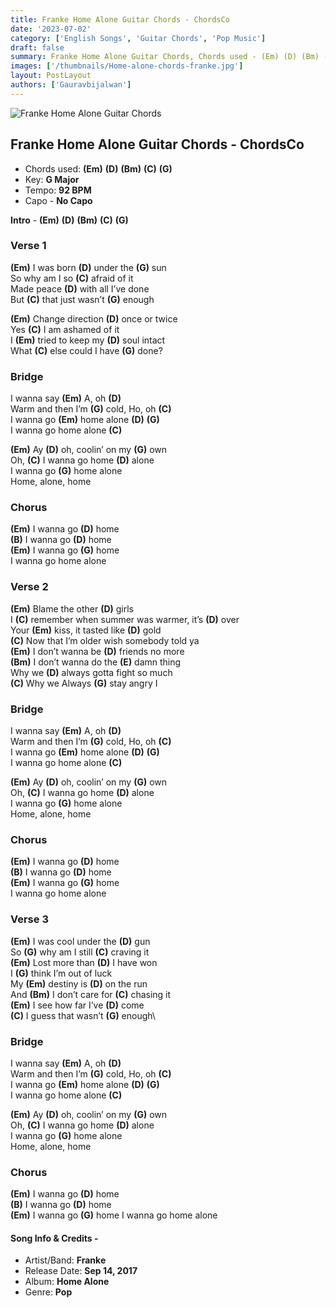 ```yaml
---
title: Franke Home Alone Guitar Chords - ChordsCo
date: '2023-07-02'
category: ['English Songs', 'Guitar Chords', 'Pop Music']
draft: false
summary: Franke Home Alone Guitar Chords, Chords used - (Em) (D) (Bm) (C) (G),  Key - G Major.
images: ['/thumbnails/Home-alone-chords-franke.jpg']
layout: PostLayout
authors: ['Gauravbijalwan']
---
```


![Franke Home Alone Guitar Chords](/thumbnails/Home-alone-chords-franke.jpg)

## Franke Home Alone Guitar Chords - ChordsCo

- Chords used: **(Em)** **(D)** **(Bm)** **(C)** **(G)**
- Key: **G Major**
- Tempo: **92 BPM**
- Capo - **No Capo**

**Intro** - **(Em)** **(D)** **(Bm)** **(C)** **(G)**

### Verse 1

**(Em)** I was born **(D)** under the **(G)** sun\
So why am I so **(C)** afraid of it\
Made peace **(D)** with all I’ve done\
But **(C)** that just wasn’t **(G)** enough

**(Em)** Change direction **(D)** once or twice\
Yes **(C)** I am ashamed of it\
I **(Em)** tried to keep my **(D)** soul intact\
What **(C)** else could I have **(G)** done?

### Bridge

I wanna say **(Em)** A, oh **(D)**\
Warm and then I’m **(G)** cold, Ho, oh **(C)**\
I wanna go **(Em)** home alone **(D)** **(G)**\
I wanna go home alone **(C)**

**(Em)** Ay **(D)** oh, coolin’ on my **(G)** own\
Oh, **(C)** I wanna go home **(D)** alone\
I wanna go **(G)** home alone\
Home, alone, home

### Chorus

**(Em)** I wanna go **(D)** home\
**(B)** I wanna go **(D)** home\
**(Em)** I wanna go **(G)** home\
I wanna go home alone

### Verse 2

**(Em)** Blame the other **(D)** girls\
I **(C)** remember when summer was warmer, it’s **(D)** over\
Your **(Em)** kiss, it tasted like **(D)** gold\
**(C)** Now that I’m older wish somebody told ya\
**(Em)** I don’t wanna be **(D)** friends no more\
**(Bm)** I don’t wanna do the **(E)** damn thing\
Why we **(D)** always gotta fight so much\
**(C)** Why we Always **(G)** stay angry I

### Bridge

I wanna say **(Em)** A, oh **(D)**\
Warm and then I’m **(G)** cold, Ho, oh **(C)**\
I wanna go **(Em)** home alone **(D)** **(G)**\
I wanna go home alone **(C)**

**(Em)** Ay **(D)** oh, coolin’ on my **(G)** own\
Oh, **(C)** I wanna go home **(D)** alone\
I wanna go **(G)** home alone\
Home, alone, home

### Chorus

**(Em)** I wanna go **(D)** home\
**(B)** I wanna go **(D)** home\
**(Em)** I wanna go **(G)** home\
I wanna go home alone

### Verse 3

**(Em)** I was cool under the **(D)** gun\
So **(G)** why am I still **(C)** craving it\
**(Em)** Lost more than **(D)** I have won\
I **(G)** think I’m out of luck\
My **(Em)** destiny is **(D)** on the run\
And **(Bm)** I don’t care for **(C)** chasing it\
**(Em)** I see how far I’ve **(D)** come\
**(C)** I guess that wasn’t **(G)** enough\

### Bridge

I wanna say **(Em)** A, oh **(D)**\
Warm and then I’m **(G)** cold, Ho, oh **(C)**\
I wanna go **(Em)** home alone **(D)** **(G)**\
I wanna go home alone **(C)**

**(Em)** Ay **(D)** oh, coolin’ on my **(G)** own\
Oh, **(C)** I wanna go home **(D)** alone\
I wanna go **(G)** home alone\
Home, alone, home

### Chorus

**(Em)** I wanna go **(D)** home\
**(B)** I wanna go **(D)** home\
**(Em)** I wanna go **(G)** home
I wanna go home alone

#### **Song Info & Credits -**

- Artist/Band: **Franke**
- Release Date: **Sep 14, 2017**
- Album: **Home Alone**
- Genre: **Pop**
